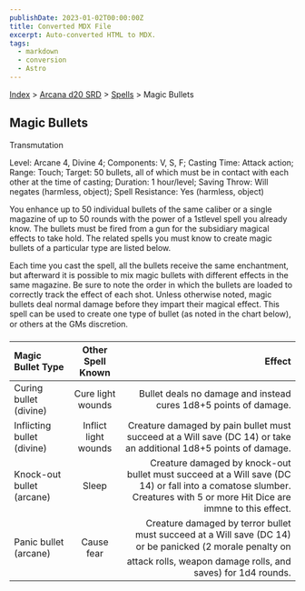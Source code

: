 ```yaml
---
publishDate: 2023-01-02T00:00:00Z
title: Converted MDX File
excerpt: Auto-converted HTML to MDX.
tags:
  - markdown
  - conversion
  - Astro
---
```


[Index](-index) > [Arcana d20 SRD](arcana-d20-srd-index) > [Spells](arcana-d20-srd-spells-index) > Magic Bullets

## Magic Bullets

Transmutation

Level: Arcane 4, Divine 4; Components: V, S, F; Casting Time: Attack action; Range: Touch; Target: 50 bullets, all of which must be in contact with each other at the time of casting; Duration: 1 hour/level; Saving Throw: Will negates (harmless, object); Spell Resistance: Yes (harmless, object)

You enhance up to 50 individual bullets of the same caliber or a single magazine of up to 50 rounds with the power of a 1stlevel spell you already know. The bullets must be fired from a gun for the subsidiary magical effects to take hold. The related spells you must know to create magic bullets of a particular type are listed below.

Each time you cast the spell, all the bullets receive the same enchantment, but afterward it is possible to mix magic bullets with different effects in the same magazine. Be sure to note the order in which the bullets are loaded to correctly track the effect of each shot. Unless otherwise noted, magic bullets deal normal damage before they impart their magical effect. This spell can be used to create one type of bullet (as noted in the chart below), or others at the GMs discretion.

| Magic Bullet Type          |  Other Spell Known   |                                                                                                                                                                  Effect |
| :------------------------- | :------------------: | ----------------------------------------------------------------------------------------------------------------------------------------------------------------------: |
| Curing bullet (divine)     |  Cure light wounds   |                                                                                                        Bullet deals no damage and instead cures 1d8+5 points of damage. |
| Inflicting bullet (divine) | Inflict light wounds |                                                       Creature damaged by pain bullet must succeed at a Will save (DC 14) or take an additional 1d8+5 points of damage. |
| Knock-out bullet (arcane)  |        Sleep         |   Creature damaged by knock-out bullet must succeed at a Will save (DC 14) or fall into a comatose slumber. Creatures with 5 or more Hit Dice are immne to this effect. |
| Panic bullet (arcane)      |      Cause fear      | Creature damaged by terror bullet must succeed at a Will save (DC 14) or be panicked (2 morale penalty on attack rolls, weapon damage rolls, and saves) for 1d4 rounds. |
